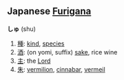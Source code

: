 == Japanese [[Furigana]] ==                                          

'''しゅ''' (shu)

# [[種]]: [[kind]], [[species]]
# [[酒]]: (on yomi, suffix) [[sake]], rice wine
# [[主]]: the [[Lord]]
# [[朱]]: [[vermilion]], [[cinnabar]], [[vermeil]]